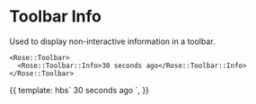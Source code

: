 
<Meta title="Rose/Toolbar/Info" component="Toolbar Info" />

# Toolbar Info

Used to display non-interactive information in a toolbar.

```htmlbars
<Rose::Toolbar>
  <Rose::Toolbar::Info>30 seconds ago</Rose::Toolbar::Info>
</Rose::Toolbar>
```

<Preview>
  <Story name="Toolbar Info">
    {{
      template: hbs`
    <Rose::Toolbar>
      <Rose::Toolbar::Info>30 seconds ago</Rose::Toolbar::Info>
    </Rose::Toolbar>
    `,
    }}
  </Story>
</Preview>

